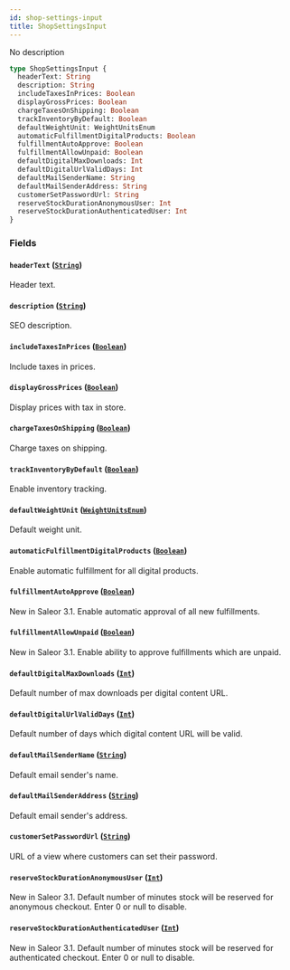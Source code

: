 ```yaml
---
id: shop-settings-input
title: ShopSettingsInput
---
```


No description

```graphql
type ShopSettingsInput {
  headerText: String
  description: String
  includeTaxesInPrices: Boolean
  displayGrossPrices: Boolean
  chargeTaxesOnShipping: Boolean
  trackInventoryByDefault: Boolean
  defaultWeightUnit: WeightUnitsEnum
  automaticFulfillmentDigitalProducts: Boolean
  fulfillmentAutoApprove: Boolean
  fulfillmentAllowUnpaid: Boolean
  defaultDigitalMaxDownloads: Int
  defaultDigitalUrlValidDays: Int
  defaultMailSenderName: String
  defaultMailSenderAddress: String
  customerSetPasswordUrl: String
  reserveStockDurationAnonymousUser: Int
  reserveStockDurationAuthenticatedUser: Int
}
```

### Fields

#### `headerText` ([`String`](../../../developer/api-reference/scalars/string))

Header text.

#### `description` ([`String`](../../../developer/api-reference/scalars/string))

SEO description.

#### `includeTaxesInPrices` ([`Boolean`](../../../developer/api-reference/scalars/boolean))

Include taxes in prices.

#### `displayGrossPrices` ([`Boolean`](../../../developer/api-reference/scalars/boolean))

Display prices with tax in store.

#### `chargeTaxesOnShipping` ([`Boolean`](../../../developer/api-reference/scalars/boolean))

Charge taxes on shipping.

#### `trackInventoryByDefault` ([`Boolean`](../../../developer/api-reference/scalars/boolean))

Enable inventory tracking.

#### `defaultWeightUnit` ([`WeightUnitsEnum`](../../../developer/api-reference/enums/weight-units-enum))

Default weight unit.

#### `automaticFulfillmentDigitalProducts` ([`Boolean`](../../../developer/api-reference/scalars/boolean))

Enable automatic fulfillment for all digital products.

#### `fulfillmentAutoApprove` ([`Boolean`](../../../developer/api-reference/scalars/boolean))

New in Saleor 3.1. Enable automatic approval of all new fulfillments.

#### `fulfillmentAllowUnpaid` ([`Boolean`](../../../developer/api-reference/scalars/boolean))

New in Saleor 3.1. Enable ability to approve fulfillments which are unpaid.

#### `defaultDigitalMaxDownloads` ([`Int`](../../../developer/api-reference/scalars/int))

Default number of max downloads per digital content URL.

#### `defaultDigitalUrlValidDays` ([`Int`](../../../developer/api-reference/scalars/int))

Default number of days which digital content URL will be valid.

#### `defaultMailSenderName` ([`String`](../../../developer/api-reference/scalars/string))

Default email sender's name.

#### `defaultMailSenderAddress` ([`String`](../../../developer/api-reference/scalars/string))

Default email sender's address.

#### `customerSetPasswordUrl` ([`String`](../../../developer/api-reference/scalars/string))

URL of a view where customers can set their password.

#### `reserveStockDurationAnonymousUser` ([`Int`](../../../developer/api-reference/scalars/int))

New in Saleor 3.1. Default number of minutes stock will be reserved for anonymous checkout. Enter 0 or null to disable.

#### `reserveStockDurationAuthenticatedUser` ([`Int`](../../../developer/api-reference/scalars/int))

New in Saleor 3.1. Default number of minutes stock will be reserved for authenticated checkout. Enter 0 or null to disable.
